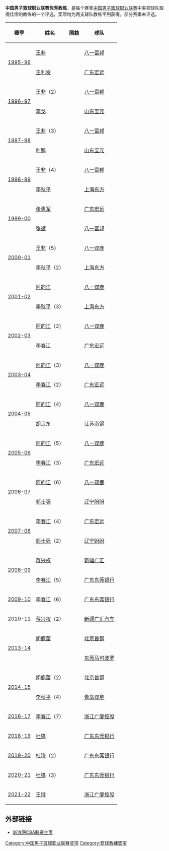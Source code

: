 '''中国男子篮球职业联赛优秀教练'''，是每个赛季[[中国男子篮球职业联赛|中国男子篮球职业联赛]]中率领球队取得佳绩的教练的一个评选，奖项均为两支球队教练平列获得。部分赛季未评选。

{| class="wikitable sortable"
|-
! 赛季 !! 姓名 !! 国籍 !! 球队 
|-
|rowspan=2 | [[1995-96年中国男子篮球职业联赛|1995-96]] || [[王非|王非]] || {{CHN}} || [[八一富邦火箭篮球俱乐部|八一富邦]] 
|-
| [[王利发|王利发]] || {{CHN}} || [[广东宏远华南虎篮球俱乐部|广东宏远]] 
|-
|rowspan=2 | [[1996-97年中国男子篮球职业联赛|1996-97]] || [[王非|王非]]（2） || {{CHN}} || [[八一富邦火箭篮球俱乐部|八一富邦]] 
|-
| [[李戈|李戈]] || {{CHN}} || [[山东高速金星篮球俱乐部|山东宝元]] 
|-
|rowspan=2 | [[1997-98年中国男子篮球职业联赛|1997-98]] || [[王非|王非]]（3） || {{CHN}} || [[八一富邦火箭篮球俱乐部|八一富邦]] 
|-
| [[叶鹏|叶鹏]] || {{CHN}} || [[山东高速金星篮球俱乐部|山东宝元]] 
|-
|rowspan=2 | [[1998-99年中国男子篮球职业联赛|1998-99]] || [[王非|王非]]（4） || {{CHN}} || [[八一富邦火箭篮球俱乐部|八一富邦]] 
|-
| [[李秋平|李秋平]] || {{CHN}} || [[上海东方大鲨鱼篮球俱乐部|上海东方]] 
|-
|rowspan=2 | [[1999-00年中国男子篮球职业联赛|1999-00]] || [[张勇军|张勇军]] || {{CHN}} || [[广东宏远华南虎篮球俱乐部|广东宏远]] 
|-
| [[张斌|张斌]] || {{CHN}} || [[八一富邦火箭篮球俱乐部|八一富邦]] 
|-
|rowspan=2 | [[2000-01年中国男子篮球职业联赛|2000-01]] || [[王非|王非]]（5） || {{CHN}} || [[八一富邦火箭篮球俱乐部|八一双鹿]] 
|-
| [[李秋平|李秋平]]（2） || {{CHN}} || [[上海东方大鲨鱼篮球俱乐部|上海东方]] 
|-
|rowspan=2 | [[2001-02年中国男子篮球职业联赛|2001-02]] || [[阿的江|阿的江]] || {{CHN}} || [[八一富邦火箭篮球俱乐部|八一双鹿]] 
|-
| [[李秋平|李秋平]]（3） || {{CHN}} || [[上海东方大鲨鱼篮球俱乐部|上海东方]] 
|-
|rowspan=2 | [[2002-03年中国男子篮球职业联赛|2002-03]] || [[阿的江|阿的江]]（2） || {{CHN}} || [[八一富邦火箭篮球俱乐部|八一双鹿]] 
|-
| [[李春江|李春江]] || {{CHN}} || [[广东宏远华南虎篮球俱乐部|广东宏远]] 
|-
|rowspan=2 | [[2003-04年中国男子篮球职业联赛|2003-04]] || [[阿的江|阿的江]]（3） || {{CHN}} || [[八一富邦火箭篮球俱乐部|八一双鹿]] 
|-
| [[李春江|李春江]]（2） || {{CHN}} || [[广东宏远华南虎篮球俱乐部|广东宏远]] 
|-
|rowspan=2 | [[2004-05年中国男子篮球职业联赛|2004-05]] || [[阿的江|阿的江]]（4） || {{CHN}} || [[八一富邦火箭篮球俱乐部|八一双鹿]] 
|-
| [[胡卫东|胡卫东]] || {{CHN}} || [[江苏龙肯帝亚篮球俱乐部|江苏南钢]] 
|-
|rowspan=2 | [[2005-06年中国男子篮球职业联赛|2005-06]] || [[阿的江|阿的江]]（5） || {{CHN}} || [[八一富邦火箭篮球俱乐部|八一双鹿]] 
|-
| [[李春江|李春江]]（3） || {{CHN}} || [[广东宏远华南虎篮球俱乐部|广东宏远]] 
|-
|rowspan=2 | [[2006-07年中国男子篮球职业联赛|2006-07]] || [[阿的江|阿的江]]（6） || {{CHN}} || [[八一富邦火箭篮球俱乐部|八一双鹿]] 
|-
| [[郭士强|郭士强]] || {{CHN}} || [[辽宁衡润飞豹篮球俱乐部|辽宁盼盼]] 
|-
|rowspan=2 | [[2007-08年中国男子篮球职业联赛|2007-08]] || [[李春江|李春江]]（4） || {{CHN}} || [[广东宏远华南虎篮球俱乐部|广东宏远]] 
|-
| [[郭士强|郭士强]]（2） || {{CHN}} || [[辽宁衡润飞豹篮球俱乐部|辽宁盼盼]] 
|-
|rowspan=2 | [[2008-09年中国男子篮球职业联赛|2008-09]] || [[蒋兴权|蒋兴权]] || {{CHN}} || [[新疆广汇飞虎篮球俱乐部|新疆广汇]] 
|-
| [[李春江|李春江]]（5） || {{CHN}} || [[广东宏远华南虎篮球俱乐部|广东东莞银行]] 
|-
| [[2009-10年中国男子篮球职业联赛|2009-10]] || [[李春江|李春江]]（6） || {{CHN}} || [[广东宏远华南虎篮球俱乐部|广东东莞银行]] 
|-
| [[2010-11年中国男子篮球职业联赛|2010-11]] || [[蒋兴权|蒋兴权]]（2） || {{CHN}} || [[新疆广汇飞虎篮球俱乐部|新疆广汇汽车]] 
|-
|rowspan=2 | [[2013-14年中国男子篮球职业联赛|2013-14]] || [[闵鹿蕾|闵鹿蕾]] || {{CHN}} || [[北京鸭首钢篮球俱乐部|北京首钢]] 
|-
| {{link-en|布莱恩·戈尔|Brian Goorjian}} || {{USA}}{{AUS}} || [[东莞新世纪猎豹篮球俱乐部|东莞马可波罗]] 
|-
|rowspan=2 | [[2014-15年中国男子篮球职业联赛|2014-15]] || [[闵鹿蕾|闵鹿蕾]]（2） || {{CHN}} || [[北京鸭首钢篮球俱乐部|北京首钢]] 
|-
| [[李秋平|李秋平]]（4） || {{CHN}} || [[青岛双星雄鹰篮球俱乐部|青岛双星]] 
|-
| [[2016-17年中国男子篮球职业联赛|2016-17]] || [[李春江|李春江]]（7） || {{CHN}} || [[浙江广厦猛狮篮球俱乐部|浙江广厦控股]] 
|-
| [[2018-19年中国男子篮球职业联赛|2018-19]] || [[杜锋|杜锋]] || {{CHN}} || [[广东宏远华南虎篮球俱乐部|广东东莞银行]] 
|-
| [[2019-20年中国男子篮球职业联赛|2019-20]] || [[杜锋|杜锋]]（2） || {{CHN}} || [[广东宏远华南虎篮球俱乐部|广东东莞银行]] 
|-
| [[2020-21年中国男子篮球职业联赛|2020-21]] || [[杜锋|杜锋]]（3） || {{CHN}} || [[广东宏远华南虎篮球俱乐部|广东东莞银行]] 
|-
| [[2021-22年中国男子篮球职业联赛|2021-22]] || [[王博_(1982年11月)|王博]] || {{CHN}} || [[浙江广厦猛狮篮球俱乐部|浙江广厦控股]]
|}

==外部链接==
*[http://sports.sina.com.cn/cba/ 新浪网CBA联赛主页]{{Wayback|url=http://sports.sina.com.cn/cba/ |date=20071011010021 }}

{{中国男子篮球职业联赛}}

[[Category:中国男子篮球职业联赛奖项|Category:中国男子篮球职业联赛奖项]]
[[Category:籃球教練獎項|Category:籃球教練獎項]]